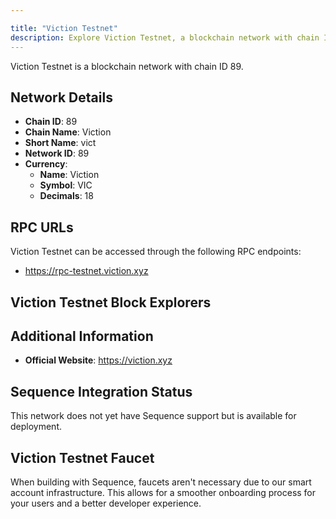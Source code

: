 ```yaml
---

title: "Viction Testnet"
description: Explore Viction Testnet, a blockchain network with chain ID 89. Learn about its native currency, Viction, and how to interact with the network.
---
```




Viction Testnet is a blockchain network with chain ID 89.

## Network Details

- **Chain ID**: 89
- **Chain Name**: Viction
- **Short Name**: vict
- **Network ID**: 89
- **Currency**: 
  - **Name**: Viction
  - **Symbol**: VIC
  - **Decimals**: 18

## RPC URLs

Viction Testnet can be accessed through the following RPC endpoints:

- https://rpc-testnet.viction.xyz

## Viction Testnet Block Explorers



## Additional Information

- **Official Website**: https://viction.xyz

## Sequence Integration Status

This network does not yet have Sequence support but is available for deployment.

## Viction Testnet Faucet

When building with Sequence, faucets aren't necessary due to our smart account infrastructure. This allows for a smoother onboarding process for your users and a better developer experience.
